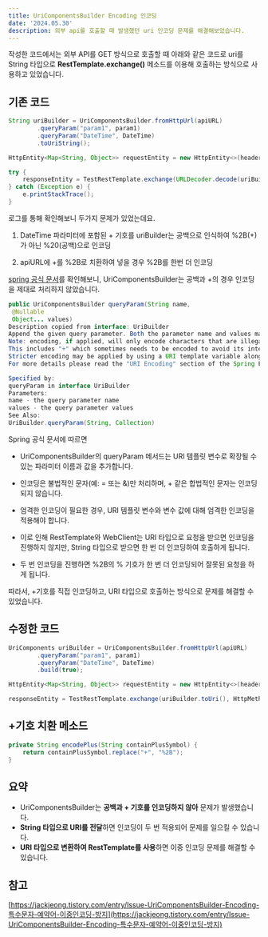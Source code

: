 ```yaml
---
title: UriComponentsBuilder Encoding 인코딩
date: '2024.05.30'
description: 외부 api를 호출할 때 발생했던 uri 인코딩 문제를 해결해보았습니다.
---
```


작성한 코드에서는 외부 API를 GET 방식으로 호출할 때 아래와 같은 코드로 uri를 String 타입으로 **RestTemplate.exchange()** 메소드를 이용해 호출하는 방식으로 사용하고 있었습니다.

## 기존 코드
```java {2-5}
String uriBuilder = UriComponentsBuilder.fromHttpUrl(apiURL)
        .queryParam("param1", param1)
        .queryParam("DateTime", DateTime)
        .toUriString();

HttpEntity<Map<String, Object>> requestEntity = new HttpEntity<>(headers);

try {
    responseEntity = TestRestTemplate.exchange(URLDecoder.decode(uriBuilder, "UTF-8"), HttpMethod.GET, requestEntity, Map.class);
} catch (Exception e) {
    e.printStackTrace();
}
```

로그를 통해 확인해보니 두가지 문제가 있었는데요.


1. DateTime 파라미터에 포함된 + 기호를 uriBuilder는 공백으로 인식하여 %2B(+)가 아닌 %20(공백)으로 인코딩

2. apiURL에 +를 %2B로 치환하여 넣을 경우 %2B를 한번 더 인코딩

[spring 공식 문서](https://docs.spring.io/spring-framework/docs/current/javadoc-api/org/springframework/web/util/UriComponentsBuilder.html#fromHttpUrl(java.lang.String))를 확인해보니, UriComponentsBuilder는 공백과 +의 경우 인코딩을 제대로 처리하지 않았습니다.


```java {7}
public UriComponentsBuilder queryParam(String name,
 @Nullable
 Object... values)
Description copied from interface: UriBuilder
Append the given query parameter. Both the parameter name and values may contain URI template variables to be expanded later from values. If no values are given, the resulting URI will contain the query parameter name only, e.g. "?foo" instead of "?foo=bar".
Note: encoding, if applied, will only encode characters that are illegal in a query parameter name or value such as "=" or "&". All others that are legal as per syntax rules in RFC 3986 are not encoded.
This includes "+" which sometimes needs to be encoded to avoid its interpretation as an encoded space.
Stricter encoding may be applied by using a URI template variable along with stricter encoding on variable values.
For more details please read the "URI Encoding" section of the Spring Framework reference.

Specified by:
queryParam in interface UriBuilder
Parameters:
name - the query parameter name
values - the query parameter values
See Also:
UriBuilder.queryParam(String, Collection)
```

Spring 공식 문서에 따르면

- UriComponentsBuilder의 queryParam 메서드는 URI 템플릿 변수로 확장될 수 있는 파라미터 이름과 값을 추가합니다.

- 인코딩은 불법적인 문자(예: = 또는 &)만 처리하며, + 같은 합법적인 문자는 인코딩되지 않습니다.

- 엄격한 인코딩이 필요한 경우, URI 템플릿 변수와 변수 값에 대해 엄격한 인코딩을 적용해야 합니다.

- 이로 인해 RestTemplate와 WebClient는 URI 타입으로 요청을 받으면 인코딩을 진행하지 않지만, String 타입으로 받으면 한 번 더 인코딩하여 호출하게 됩니다.

- 두 번 인코딩을 진행하면 %2B의 % 기호가 한 번 더 인코딩되어 잘못된 요청을 하게 됩니다.

따라서, +기호를 직접 인코딩하고, URI 타입으로 호출하는 방식으로 문제를 해결할 수 있었습니다.

## 수정한 코드
```java
UriComponents uriBuilder = UriComponentsBuilder.fromHttpUrl(apiURL)
        .queryParam("param1", param1)
        .queryParam("DateTime", DateTime)
        .build(true);

HttpEntity<Map<String, Object>> requestEntity = new HttpEntity<>(headers);

responseEntity = TestRestTemplate.exchange(uriBuilder.toUri(), HttpMethod.GET, requestEntity, Map.class);
```

## +기호 치환 메소드
```java
private String encodePlus(String containPlusSymbol) {
    return containPlusSymbol.replace("+", "%2B");
}
```


## 요약
- UriComponentsBuilder는 **공백과 + 기호를 인코딩하지 않아** 문제가 발생했습니다.
- **String 타입으로 URI를 전달**하면 인코딩이 두 번 적용되어 문제를 일으킬 수 있습니다.
- **URI 타입으로 변환하여 RestTemplate를 사용**하면 이중 인코딩 문제를 해결할 수 있습니다.


## 참고
[https://jackjeong.tistory.com/entry/Issue-UriComponentsBuilder-Encoding-특수문자-예약어-이중인코딩-방지](https://jackjeong.tistory.com/entry/Issue-UriComponentsBuilder-Encoding-특수문자-예약어-이중인코딩-방지)